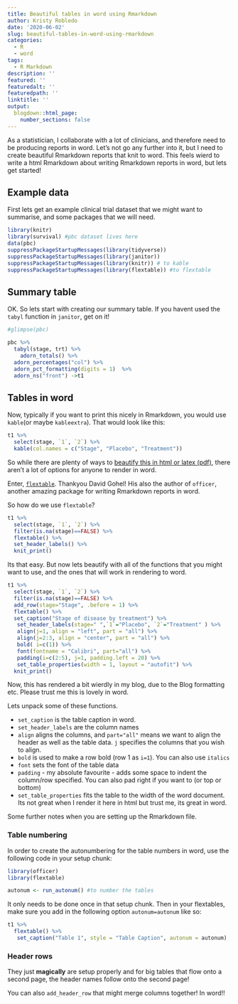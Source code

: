 ```yaml
---
title: Beautiful tables in word using Rmarkdown
author: Kristy Robledo
date: '2020-06-02'
slug: beautiful-tables-in-word-using-rmarkdown
categories:
  - R
  - word
tags:
  - R Markdown
description: ''
featured: ''
featuredalt: ''
featuredpath: ''
linktitle: ''
output:
  blogdown::html_page:
    number_sections: false
---
```




As a statistician, I collaborate with a lot of clinicians, and therefore need to be producing reports in word. Let's not go any further into it, but I need to create beautiful Rmarkdown reports that knit to word. This feels wierd to write a html Rmarkdown about writing Rmarkdown reports in word, but lets get started!

## Example data

First lets get an example clinical trial dataset that we might want to summarise, and some packages that we will need. 

```r
library(knitr)
library(survival) #pbc dataset lives here
data(pbc)
suppressPackageStartupMessages(library(tidyverse)) 
suppressPackageStartupMessages(library(janitor))
suppressPackageStartupMessages(library(knitr)) # to kable
suppressPackageStartupMessages(library(flextable)) #to flextable
```

## Summary table

OK. So lets start with creating our summary table. If you havent used the `tabyl` function in `janitor`, get on it! 

```r
#glimpse(pbc)

pbc %>%
  tabyl(stage, trt) %>%
    adorn_totals() %>%
  adorn_percentages("col") %>%
  adorn_pct_formatting(digits = 1)  %>%
  adorn_ns("front") ->t1


```

## Tables in word

Now, typically if you want to print this nicely in Rmarkdown, you would use `kable`(or maybe `kableextra`). That would look like this:

```r
t1 %>%
  select(stage, `1`, `2`) %>%
  kable(col.names = c("Stage", "Placebo", "Treatment"))
```

So while there are plenty of ways to [beautify this in html or latex (pdf)](https://cran.r-project.org/web/packages/kableExtra/vignettes/awesome_table_in_html.html),  there aren't a lot of options for anyone to render in word. 

Enter, [`flextable`](https://cran.r-project.org/web/packages/flextable/vignettes/overview.html). Thankyou David Gohel! His also the author of `officer`, another amazing package for writing Rmarkdown reports in word. 

So how do we use `flextable`?

```r
t1 %>%
  select(stage, `1`, `2`) %>%
  filter(is.na(stage)==FALSE) %>%
  flextable() %>%
  set_header_labels() %>%
  knit_print()
```

Its that easy. But now lets beautify with all of the functions that you might want to use, and the ones that will work in rendering to word. 

```r
t1 %>%
  select(stage, `1`, `2`) %>%
  filter(is.na(stage)==FALSE) %>%
  add_row(stage="Stage", .before = 1) %>%
  flextable() %>%
  set_caption("Stage of disease by treatment") %>%
   set_header_labels(stage=" ",`1`="Placebo", `2`="Treatment" ) %>%
   align(j=1, align = "left", part = "all") %>%
   align(j=2:3, align = "center", part = "all") %>%  
   bold( i=c(1)) %>%
   font(fontname = "Calibri", part="all") %>%
   padding(i=c(2:5), j=1, padding.left = 20) %>%
   set_table_properties(width = 1, layout = "autofit") %>%
  knit_print()
```

Now, this has rendered a bit wierdly in my blog, due to the Blog formatting etc. Please trust me this is lovely in word.

Lets unpack some of these functions. 

- `set_caption` is the table caption in word. 
- `set_header_labels` are the column names 
- `align` aligns the columns, and `part="all"` means we want to align the header as well as the table data.  `j` specifies the columns that you wish to align. 
- `bold` is used to make a row bold (row 1 as `i=1`). You can also use `italics`
- `font` sets the font of the table data
- `padding` - my absolute favourite - adds some space to indent the column/row specified. You can also pad right if you want to (or top or bottom)
- `set_table_properties` fits the table to the width of the word document. Its not great when I render it here in html but trust me, its great in word. 

Some further notes when you are setting up the Rmarkdown file. 

### Table numbering

In order to create the autonumbering for the table numbers in word, use the following code in your setup chunk:

```r
library(officer)
library(flextable)

autonum <- run_autonum() #to number the tables
```

It only needs to be done once in that setup chunk. Then in your flextables, make sure you add in the following option `autonum=autonum` like so:

```r
t1 %>%
  flextable() %>%
   set_caption("Table 1", style = "Table Caption", autonum = autonum)
```

### Header rows

They just **magically** are setup properly and for big tables that flow onto a second page, the header names follow onto the second page!

You can also `add_header_row` that might merge columns together! In word!!
